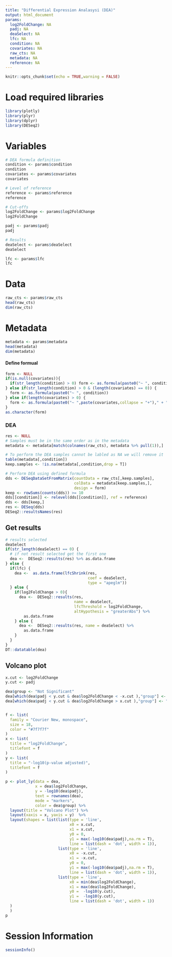 ```yaml
---
title: "Differential Expression Analasysi (DEA)"
output: html_document
params:
  log2FoldChange: NA
  padj: NA
  deaSelect: NA
  lfc: NA
  condition: NA
  covariates: NA
  raw_cts: NA
  metadata: NA
  reference: NA
---
```


```r
knitr::opts_chunk$set(echo = TRUE,warning = FALSE)
```


# Load required libraries
```r
library(plotly)
library(plyr)
library(dplyr)
library(DESeq2)
```

# Variables
```r
# DEA formula definition
condition <- params$condition
condition
covariates <- params$covariates
covariates

# Level of reference
reference <- params$reference
reference

# Cut-offs
log2FoldChange <- params$log2FoldChange
log2FoldChange

padj <- params$padj
padj

# Results
deaSelect <- params$deaSelect
deaSelect

lfc <- params$lfc
lfc
```

# Data
```r
raw_cts <- params$raw_cts
head(raw_cts)
dim(raw_cts)
```

# Metadata
```r
metadata <- params$metadata
head(metadata)
dim(metadata)
```


#### Define formual
```R
form <- NULL
if(is.null(covariates)){
  if(str_length(condition) > 0) form <- as.formula(paste0("~ ", condition))
} else if(str_length(condition) > 0 & (length(covariates) == 0)) {
  form <- as.formula(paste0("~ ", condition))
} else if(length(covariates) > 0) {
  form <- as.formula(paste0("~ ",paste(covariates,collapse = "+")," + ", condition))
}
as.character(form)
```


### DEA

```R
res <- NULL
# Samples must be in the same order as in the metadata
metadata <- metadata[match(colnames(raw_cts), metadata %>% pull(1)),]

# To perform the DEA samples cannot be labled as NA we will remove it
table(metadata[,condition])
keep.samples <- !is.na(metadata[,condition,drop = T])

# Perform DEA using defined formula
dds <- DESeqDataSetFromMatrix(countData = raw_cts[,keep.samples],
                              colData = metadata[keep.samples,],
                              design = form)
keep <- rowSums(counts(dds)) >= 10
dds[[condition]] <- relevel(dds[[condition]], ref = reference)
dds <- dds[keep,]
res <- DESeq(dds)
DESeq2::resultsNames(res)
```


## Get results

```R
# results selected
deaSelect
if(str_length(deaSelect) == 0) {
  # if not result selected get the first one
  dea <-  DESeq2::results(res) %>% as.data.frame
} else {
  if(lfc) {
    dea <-  as.data.frame(lfcShrink(res, 
                                    coef = deaSelect,
                                    type = "apeglm"))
  } else {
    if(log2FoldChange > 0){
      dea <-  DESeq2::results(res,
                              name = deaSelect,
                              lfcThreshold = log2FoldChange,
                              altHypothesis = "greaterAbs") %>% 
        as.data.frame
    } else {
      dea <-  DESeq2::results(res, name = deaSelect) %>% 
        as.data.frame
    }
  }
}
DT::datatable(dea)
```


## Volcano plot

```R
x.cut <- log2FoldChange
y.cut <- padj

dea$group <- "Not Significant"
dea[which(dea$padj < y.cut & dea$log2FoldChange < -x.cut ),"group"] <- "Downregulated"
dea[which(dea$padj < y.cut & dea$log2FoldChange > x.cut ),"group"] <- "Upregulated"


f <- list(
  family = "Courier New, monospace",
  size = 18,
  color = "#7f7f7f"
)
x <- list(
  title = "log2FoldChange",
  titlefont = f
)
y <- list(
  title = "-log10(p-value adjusted)",
  titlefont = f
)

p <- plot_ly(data = dea, 
             x = dea$log2FoldChange, 
             y = -log10(dea$padj), 
             text = rownames(dea), 
             mode = "markers", 
             color = dea$group) %>% 
  layout(title = "Volcano Plot") %>%
  layout(xaxis = x, yaxis = y)  %>%
  layout(shapes = list(list(type = 'line', 
                            x0 = x.cut, 
                            x1 = x.cut, 
                            y0 = 0, 
                            y1 = max(-log10(dea$padj),na.rm = T), 
                            line = list(dash = 'dot', width = 1)),
                       list(type = 'line', 
                            x0 = -x.cut, 
                            x1 = -x.cut, 
                            y0 = 0, 
                            y1 = max(-log10(dea$padj),na.rm = T), 
                            line = list(dash = 'dot', width = 1)),
                       list(type = 'line', 
                            x0 = min(dea$log2FoldChange), 
                            x1 = max(dea$log2FoldChange), 
                            y0 =  -log10(y.cut), 
                            y1 =  -log10(y.cut), 
                            line = list(dash = 'dot', width = 1))
  ) 
  )
p
```

# Session Information
```r
sessionInfo()
```
